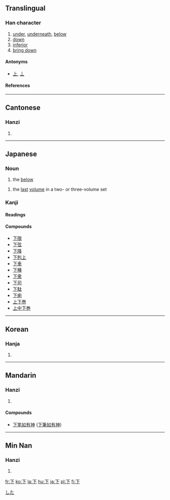 {{see|丅}}<!-- may be replaced by zh-forms -->

==Translingual==
{{stroke order|strokes=3}}
===Han character===
{{Han char|rad=一|as=02|sn=3|four=1023<sub>0</sub>|canj=一卜 (MY)}}
# [[under]], [[underneath]], [[below]]
# [[down]]
# [[inferior]]
# [[bring down]]


====Antonyms====
* [[上]], [[丄]]

====References====
{{Han ref|kx=0076.100|dkj=00014|dj=0147.010|hdz=10007.010|uh=4E0B|ud=19979|bh=A455|bd=42069}}

----

==Cantonese==
===Hanzi===
{{yue-hanzi|jyut=|y=ha6, ha5}}
# {{defn|Cantonese}}
----
== Japanese ==
[[Category:1000_Japanese_basic_words|した]]
===Noun===
{{ja-noun|k|hira=した|rom=shita}}
# the [[below]]
{{ja-noun|k|hira=げ|rom=ge|hidx=け'}}
# the [[last]] [[volume]] in a two- or three-volume set

===Kanji===
{{ja-kanji|grade=1|rs=一02}}
====Readings====
{{ja-readings|on=[[か]] (ka), [[げ]] (ge)|kun=[[した]] (shita), [[しも]] (shimo), [[もと]] (moto), [[さがる]] ([[下がる]], sagaru), [[さげる]] ([[下げる]], sageru), [[くだる]] ([[下る]], kudaru]), [[くだす]] ([[下す]], kudasu), [[くださる]] ([[下さる]], kudasaru), [[おりる]] ([[下りる]], oriru), [[おろす]] ([[下ろす]], orosu)}}

====Compounds====
*[[下限]]
*[[下弦]]
*[[下降]]
*[[下剋上]]
*[[下車]]
*[[下種]]
*[[下衆]]
*[[下司]]
*[[下駄]]
*[[下痢]]
*[[上下巻]]
*[[上中下巻]]
----
==Korean==
===Hanja===
{{ko-hanja|hangeul=하|eumhun=아래|rv=ha|mr=ha}}
# {{defn|Korean}}
----
==Mandarin==
===Hanzi===
{{cmn-hanzi|pin=[[xià]] (xia4)|wg=hsia<sup>4</sup>}}
# {{defn|Mandarin}}

====Compounds====
{{top2}}
*[[下笔如有神]] ([[下笔如有神|下筆如有神]])
{{mid2}}
{{bottom}}
----
==Min Nan==
===Hanzi===
{{nan-hanzi|poj=ē (e<sup>7</sup>), hā (ha<sup>7</sup>), kē (ke<sup>7</sup>), hē (he<sup>7</sup>)}}
# {{defn|Min Nan}}

[[fr:下]]
[[ko:下]]
[[la:下]]
[[hu:下]]
[[ja:下]]
[[pl:下]]
[[fi:下]]
